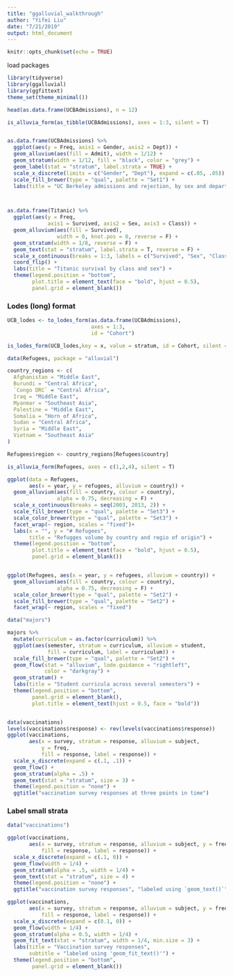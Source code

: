 ```yaml
---
title: "ggalluvial_walkthrough"
author: "Yifei Liu"
date: "7/21/2019"
output: html_document
---
```


```r
knitr::opts_chunk$set(echo = TRUE)
```


load packages
```r
library(tidyverse)
library(ggalluvial)
library(ggfittext)
theme_set(theme_minimal())

```





```r
head(as.data.frame(UCBAdmissions), n = 12)

is_alluvia_form(as_tibble(UCBAdmissions), axes = 1:3, silent = T)



```



```r
as.data.frame(UCBAdmissions) %>%
  ggplot(aes(y = Freq, axis1 = Gender, axis2 = Dept)) +
  geom_alluvium(aes(fill = Admit), width = 1/12) +
  geom_stratum(width = 1/12, fill = "black", color = "grey") +
  geom_label(stat = "stratum", label.strata = TRUE) +
  scale_x_discrete(limits = c("Gender", "Dept"), expand = c(.05, .05)) +
  scale_fill_brewer(type = "qual", palette = "Set1") +
  labs(title = "UC Berkeley admissions and rejection, by sex and department")




```


```r
as.data.frame(Titanic) %>%
  ggplot(aes(y = Freq, 
             axis1 = Survived, axis2 = Sex, axis3 = Class)) +
  geom_alluvium(aes(fill = Survived),
                width = 0, knot.pos = 0, reverse = F) +
  geom_stratum(width = 1/8, reverse = F) +
  geom_text(stat = "stratum", label.strata = T, reverse = F) +
  scale_x_continuous(breaks = 1:3, labels = c("Survived", "Sex", "Class")) +
  coord_flip() +
  labs(title = "Titanic survival by class and sex") +
  theme(legend.position = "bottom",
        plot.title = element_text(face = "bold", hjust = 0.5),
        panel.grid = element_blank())


```


### Lodes (long) format

```r
UCB_lodes <- to_lodes_form(as.data.frame(UCBAdmissions),
                           axes = 1:3, 
                           id = "Cohort")

is_lodes_form(UCB_lodes,key = x, value = stratum, id = Cohort, silent = T)
```



```r
data(Refugees, package = "alluvial")

country_regions <- c(
  Afghanistan = "Middle East",
  Burundi = "Central Africa",
  `Congo DRC` = "Central Africa",
  Iraq = "Middle East",
  Myanmar = "Southeast Asia",
  Palestine = "Middle East",
  Somalia = "Horn of Africa",
  Sudan = "Central Africa",
  Syria = "Middle East",
  Vietnam = "Southeast Asia"
)

Refugees$region <- country_regions[Refugees$country]

is_alluvia_form(Refugees, axes = c(1,2,4), silent = T)

ggplot(data = Refugees, 
       aes(x = year, y = refugees, alluvium = country)) +
  geom_alluvium(aes(fill = country, colour = country),
                alpha = 0.75, decreasing = F) +
  scale_x_continuous(breaks = seq(2003, 2013, 2)) +
  scale_fill_brewer(type = "qual", palette = "Set3") +
  scale_color_brewer(type = "qual", palette = "Set3") +
  facet_wrap(~ region, scales = "fixed")+
  labs(x = "", y = "# Refugees",
       title = "Refugges volume by country and regio of origin") +
  theme(legend.position = "bottom",
        plot.title = element_text(face = "bold", hjust = 0.5),
        panel.grid = element_blank())


ggplot(Refugees, aes(x = year, y = refugees, alluvium = country)) +
  geom_alluvium(aes(fill = country, colour = country),
                alpha = 0.75, decreasing = F) +
  scale_color_brewer(type = "qual", palette = "Set2") +
  scale_fill_brewer(type = "qual", palette = "Set2") +
  facet_wrap(~ region, scales = "fixed")

```



```r

data("majors")

majors %>%
  mutate(curriculum = as.factor(curriculum)) %>%
  ggplot(aes(semester, stratum = curriculum, alluvium = student,
             fill = curriculum, label = curriculum)) +
  scale_fill_brewer(type = "qual", palette = "Set2") +
  geom_flow(stat = "alluvium", lode.guidance = "rightleft",
            color = "darkgray") +
  geom_stratum() +
  labs(title = "Student curricula across several semesters") +
  theme(legend.position = "bottom",
        panel.grid = element_blank(),
        plot.title = element_text(hjust = 0.5, face = "bold"))



```



```r
data(vaccinations)
levels(vaccinations$response) <- rev(levels(vaccinations$response))
ggplot(vaccinations,
       aes(x = survey, stratum = response, alluvium = subject,
           y = freq,
           fill = response, label = response)) +
  scale_x_discrete(expand = c(.1, .1)) +
  geom_flow() +
  geom_stratum(alpha = .5) +
  geom_text(stat = "stratum", size = 3) +
  theme(legend.position = "none") +
  ggtitle("vaccination survey responses at three points in time")

```

### Label small strata

```r

data("vaccinations")

ggplot(vaccinations,
       aes(x = survey, stratum = response, alluvium = subject, y = freq,
           fill = response, label = response)) +
  scale_x_discrete(expand = c(.1, 0)) +
  geom_flow(width = 1/4) +
  geom_stratum(alpha = .5, width = 1/4) +
  geom_text(stat = "stratum", size = 4) +
  theme(legend.position = "none") +
  ggtitle("vaccination survey responses", "labeled using `geom_text()`")

```

```r
ggplot(vaccinations,
       aes(x = survey, stratum = response, alluvium = subject, y = freq,
           fill = response, label = response)) +
  scale_x_discrete(expand = c(0.1, 0)) +
  geom_flow(width = 1/4) +
  geom_stratum(alpha = 0.5, width = 1/4) +
  geom_fit_text(stat = "stratum", width = 1/4, min.size = 3) +
  labs(title = "Vaccination survey responses",
       subtitle = "labeled using 'geom_fit_text()'") +
  theme(legend.position = "bottom",
        panel.grid = element_blank()) 


```


















